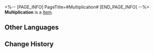 <%-- [PAGE_INFO]
PageTitle=#Multiplication#
[END_PAGE_INFO] --%>
{{Item Infobox
|id          = 20015
|image       = Item Multiplication.png
|type        = 
|invCategory = Light Cone
|rarity      = 3
|effect      = Light Cone for the Path of {{Color|h|Abundance}}. The Light Cone ability is only effective for characters of this Path.
|description = A drop of strength condensed from time itself. All the seemingly insignificant moments come together to form the magnificent choir of fate.
}}
{{Description|''"When life has lost its meaning, please continue to bestow life upon it."''}}
'''Multiplication''' is a [[Item]].

==Other Languages==
{{Other Languages
|en   = Multiplication
|zhs  = 蕃息
|zht  = 蕃息
|ja   = {{Rubi|蕃殖|はんしょく}}
|ko   = 증식
|es   = Multiplicación
|fr   = Démultiplication
|ru   = Размножение
|th   = Multiplication
|vi   = Sinh Sôi
|de   = Aufschwung
|id   = Multiplication
|pt   = Multiplicação
}}

==Change History==
{{Change History|1.0}}